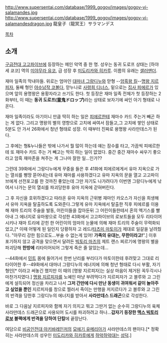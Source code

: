http://www.supersentai.com/database/1999_gogov/images/gogov-vi-salamandes.jpg
http://www.supersentai.com/database/1999_gogov/images/gogov-vi-salamandesdragon.jpg
龍皇子（龍冥王）サラマンデス

[[목차]]

== 소개 ==
[[구급전대 고고파이브]]에 등장하는 메인 악역 중 한 명. 성우는 동귀 도로프 상태는 [하야세 쿄코] 역의 [[미야무라 유코]], 급 성장 후 [[미도리카와 히카루]]. 이름의 유래는 [[샐러맨더]].

재마 일족의 막내아들. 위로는 엄마인 [[대마녀 그랑디누]]와 맏형 --[[암흑왕 킬]]--[[명왕 지르피자]], 둘째 형인 [[야수남작 코볼다]], 맏누나로 [[사령희 디너스]], 밑으로는 [[집사 피에르]]가 있으며 앞의 용명왕은 용황자라고 쓰기도 한다. 첫 등장은 재마 일족 전체가 첫 등장하는 2화부터, 이 때는 '''동귀 도로프(童鬼ドロップ)'''라는 상태로 보자기에 싸인 아기 형태로 나온다. 

재마 일족이라도 아기이니 만큼 딱히 하는 일은 [[피에르]]한테 재마수 카드 주는거 빼곤 하는 게 없다. 그리고 명왕의 별의 영향으로 고치에 싸여서 잠들고,그 고치에 쌓인 상태로 5분도 안 가서 26화에서 청년 형태로 성장. 이 때부터 진짜로 용명왕 사라만데스가 된다. 

그 후에는 형&누나들은 밖에 나가서 뭘 많이 하는데 얘는 잠수를 타고, 가끔씩 피에르한테 또 재마수 카드 주는 거 빼고는 딱히 하는 일이 없었다. 중간 중간 재마수 싸우기 좋으라고 암흑 재마존을 쳐주는 게 그나마 잘한 일...인가??

그런데 39화에서 그랑디누에게 꾸중을 들은 후 41화에 피에르에게서 유마 지옥으로 가는 열쇠를 삥땅 뜯어내는데 유마 재마를 사용하겠다고 유마 지옥의 문을 열고 고고파이브에게 선전포고를 한 것까진 좋았는데 그만 자기도 나가려다가 이번엔 그랑디누에게 낚여서 나가는 문의 열쇠를 파괴당한후 유마 지옥에 갇혀버린다.

그 후 자신을 호위하겠다고 따라온 유마 지옥의 근위병 재마인 카오스가 자신을 희생해서 유마 지옥을 탈출하도록 도와준다.그렇게 유마 지옥에서 탈출한 직후 피에르를 이용해 재마 트리의 주술을 발동, 어린이들을 잡아둔뒤 그 어린이들한테서 혼의 엑기스를 빨아내 그 에너지로 유마왕으로 각성한 43화에서 고고파이브의 로보트들을 모두 리타이어시키나 재마 트리에 갇힌 한 어린이의 엄마의 눈물에 의해 재마 트리의 주술이 무력화되었고,[* 이때 어떻게 된 일인지 당황하자 고 레드/[[타츠미 마토이]]가 제대로 일갈을 날려줬다. "아무리 강한 힘으로도...부술 수 없는게 있어! '''가족의 유대는, 무한이라고!'''".] 이후 포기하지 않고 공격을 맞으면서 달려든 [[빅토리 마즈]]의 제트 랜스 찌르기에 명왕의 별을 파괴당해 '''한방에''' 리타이어되어 그렇게 죽은 줄 알았는데...

--44화에서 [[민트]] 몸에 들어가서 한번 난리를 부리다가 마토이한테 후려맞고 그대로 리타이어한 후--49화에서 대마녀 그랑디누의 에너지에 의해 청년 형태로 다시 부활, 자기 형인[* 이라고 써놓긴 했지만 이 때의 [명왕 지르피자]는 실상 마음이 제거된 꼭두각시나 마찬가지였다.] [[명왕 지르피자]]를 노예인 마냥 부려먹다가 지르피자가 고 블루와 고 그린에게 설득되어 정신을 차리고 나서 '''그저 간만에 다시 만난 동생이 귀여워서 같이 놀아주고 싶었을 뿐인''' 지르피자를 창으로 찔러서 죽이는 만행을 저지르다가 고 블루와 고 그린의 반격을 당한후 그랑디누의 에너지를 받아서 '''사라만데스 드래곤'''으로 각성한다.

바로 그 다음날 지르피자와 함께 자기 의지고 뭐고 그딴거 없는 순수히 그랑디누의 육체 사라만데스 드래곤으로 사용되어 도시를 파괴하려고 하나...'''갑자기 등장한 [[맥스 빅토리 로보]] 블랙에게 반격을 당하여 단칼'''에 끝장난다.

여담으로 [[비공인전대 아키바레인저]]의 [[모에기 유메리아]]가 사라만데스의 팬이다.[* 정확히는 사라만데스의 성우인 [[미도리카와 히카루]]에게 [[하악하악]]대는 [[성덕]].]
